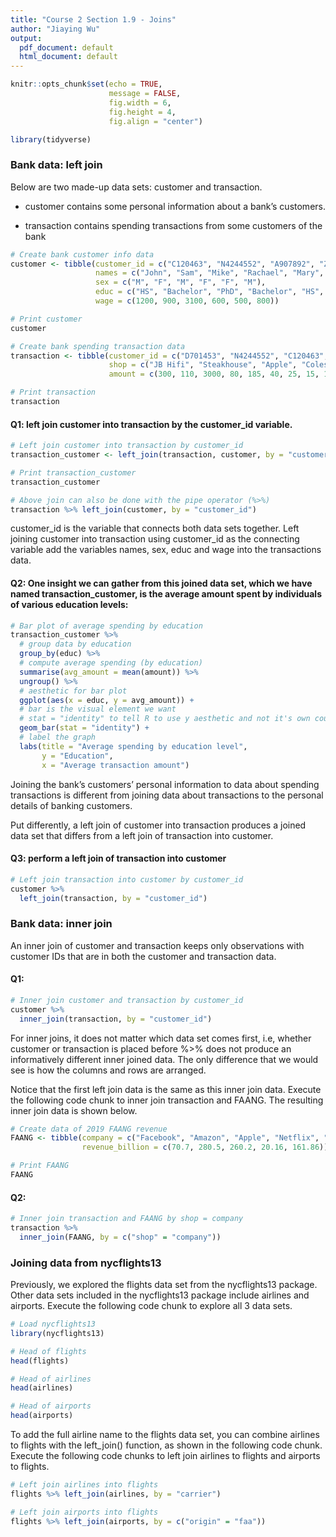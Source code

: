```yaml
---
title: "Course 2 Section 1.9 - Joins"
author: "Jiaying Wu"
output:
  pdf_document: default
  html_document: default
---
```


```r
knitr::opts_chunk$set(echo = TRUE,
                      message = FALSE,
                      fig.width = 6,
                      fig.height = 4,
                      fig.align = "center")
```

```r
library(tidyverse)
```

### Bank data: left join

Below are two made-up data sets: customer and transaction.

- customer contains some personal information about a bank’s customers.

- transaction contains spending transactions from some customers of the bank

```r
# Create bank customer info data
customer <- tibble(customer_id = c("C120463", "N4244552", "A907892", "Z337572", "D701453", "A285883"),
                   names = c("John", "Sam", "Mike", "Rachael", "Mary", "Will"),
                   sex = c("M", "F", "M", "F", "F", "M"),
                   educ = c("HS", "Bachelor", "PhD", "Bachelor", "HS", "HS"),
                   wage = c(1200, 900, 3100, 600, 500, 800))

# Print customer
customer
```

```r
# Create bank spending transaction data
transaction <- tibble(customer_id = c("D701453", "N4244552", "C120463", "A907892", "D701453", "C120463", "N4244552", "C120463", "A907892"),
                      shop = c("JB Hifi", "Steakhouse", "Apple", "Coles", "Lobster Diner", "Dymocks", "Target", "Netflix", "Mecca"),
                      amount = c(300, 110, 3000, 80, 185, 40, 25, 15, 170)) 

# Print transaction
transaction
```

#### Q1: left join customer into transaction by the customer_id variable.

```r
# Left join customer into transaction by customer_id
transaction_customer <- left_join(transaction, customer, by = "customer_id")

# Print transaction_customer
transaction_customer
```

```r
# Above join can also be done with the pipe operator (%>%)
transaction %>% left_join(customer, by = "customer_id")
```

customer_id is the variable that connects both data sets together. Left joining customer into transaction using customer_id as the connecting variable add the variables names, sex, educ and wage into the transactions data.

#### Q2: One insight we can gather from this joined data set, which we have named transaction_customer, is the average amount spent by individuals of various education levels:

```r
# Bar plot of average spending by education
transaction_customer %>%
  # group data by education
  group_by(educ) %>%
  # compute average spending (by education)
  summarise(avg_amount = mean(amount)) %>%
  ungroup() %>%
  # aesthetic for bar plot
  ggplot(aes(x = educ, y = avg_amount)) +
  # bar is the visual element we want
  # stat = "identity" to tell R to use y aesthetic and not it's own count for the y aesthetic
  geom_bar(stat = "identity") +
  # label the graph
  labs(title = "Average spending by education level",
       y = "Education",
       x = "Average transaction amount")
```

Joining the bank’s customers’ personal information to data about spending transactions is different from joining data about transactions to the personal details of banking customers.

Put differently, a left join of customer into transaction produces a joined data set that differs from a left join of transaction into customer.

#### Q3: perform a left join of transaction into customer

```r
# Left join transaction into customer by customer_id
customer %>% 
  left_join(transaction, by = "customer_id")
```

### Bank data: inner join

An inner join of customer and transaction keeps only observations with customer IDs that are in both the customer and transaction data.

#### Q1:

```r
# Inner join customer and transaction by customer_id
customer %>%
  inner_join(transaction, by = "customer_id")
```

For inner joins, it does not matter which data set comes first, i.e, whether customer or transaction is placed before %>% does not produce an informatively different inner joined data. The only difference that we would see is how the columns and rows are arranged.

Notice that the first left join data is the same as this inner join data. Execute the following code chunk to inner join transaction and FAANG. The resulting inner join data is shown below.

```r
# Create data of 2019 FAANG revenue
FAANG <- tibble(company = c("Facebook", "Amazon", "Apple", "Netflix", "Alphabet (formerly Google)"),
                revenue_billion = c(70.7, 280.5, 260.2, 20.16, 161.86)) 

# Print FAANG
FAANG
```

#### Q2:

```r
# Inner join transaction and FAANG by shop = company
transaction %>%
  inner_join(FAANG, by = c("shop" = "company"))
```

### Joining data from nycflights13

Previously, we explored the flights data set from the nycflights13 package. Other data sets included in the nycflights13 package include airlines and airports. Execute the following code chunk to explore all 3 data sets.

```r
# Load nycflights13
library(nycflights13)
```

```r
# Head of flights
head(flights)
```

```r
# Head of airlines
head(airlines)
```

```r
# Head of airports
head(airports)
```

To add the full airline name to the flights data set, you can combine airlines to flights with the left_join() function, as shown in the following code chunk. Execute the following code chunks to left join airlines to flights and airports to flights.

```r
# Left join airlines into flights
flights %>% left_join(airlines, by = "carrier")
```


```r
# Left join airports into flights
flights %>% left_join(airports, by = c("origin" = "faa"))
```
